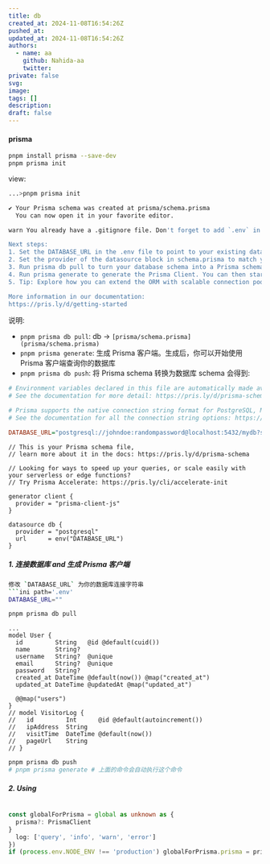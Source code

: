 ---
title: db
created_at: 2024-11-08T16:54:26Z
pushed_at: 
updated_at: 2024-11-08T16:54:26Z
authors:
  - name: aa
    github: Nahida-aa
    twitter: 
private: false
svg: 
image: 
tags: []
description: 
draft: false
---
#### prisma
```sh
pnpm install prisma --save-dev
pnpm prisma init
```
view:
```sh
...>pnpm prisma init

✔ Your Prisma schema was created at prisma/schema.prisma
  You can now open it in your favorite editor.

warn You already have a .gitignore file. Don't forget to add `.env` in it to not commit any private information.

Next steps:
1. Set the DATABASE_URL in the .env file to point to your existing database. If your database has no tables yet, read https://pris.ly/d/getting-started
2. Set the provider of the datasource block in schema.prisma to match your database: postgresql, mysql, sqlite, sqlserver, mongodb or cockroachdb.
3. Run prisma db pull to turn your database schema into a Prisma schema.
4. Run prisma generate to generate the Prisma Client. You can then start querying your database.
5. Tip: Explore how you can extend the ORM with scalable connection pooling, global caching, and real-time database events. Read: https://pris.ly/cli/beyond-orm

More information in our documentation:
https://pris.ly/d/getting-started
```
说明:
- `pnpm prisma db pull`: db -> `[prisma/schema.prisma](prisma/schema.prisma)`
-  `pnpm prisma generate`: 生成 Prisma 客户端。生成后，你可以开始使用 Prisma 客户端查询你的数据库
- `pnpm prisma db push`: 将 Prisma schema 转换为数据库 schema
会得到:
```ini path='.env'
# Environment variables declared in this file are automatically made available to Prisma.
# See the documentation for more detail: https://pris.ly/d/prisma-schema#accessing-environment-variables-from-the-schema

# Prisma supports the native connection string format for PostgreSQL, MySQL, SQLite, SQL Server, MongoDB and CockroachDB.
# See the documentation for all the connection string options: https://pris.ly/d/connection-strings

DATABASE_URL="postgresql://johndoe:randompassword@localhost:5432/mydb?schema=public"
```
```prisma path='prisma/schema.prisma'
// This is your Prisma schema file,
// learn more about it in the docs: https://pris.ly/d/prisma-schema

// Looking for ways to speed up your queries, or scale easily with your serverless or edge functions?
// Try Prisma Accelerate: https://pris.ly/cli/accelerate-init

generator client {
  provider = "prisma-client-js"
}

datasource db {
  provider = "postgresql"
  url      = env("DATABASE_URL")
}
```
##### 1. 连接数据库 and 生成 Prisma 客户端
```sh
修改 `DATABASE_URL` 为你的数据库连接字符串
```ini path='.env'
DATABASE_URL=""
```
```sh
pnpm prisma db pull
```
```prisma path='prisma/schema.prisma'
...
model User {
  id         String   @id @default(cuid())
  name       String?
  username   String?  @unique
  email      String?  @unique
  password   String?
  created_at DateTime @default(now()) @map("created_at")
  updated_at DateTime @updatedAt @map("updated_at")

  @@map("users")
}
// model VisitorLog {
//   id         Int      @id @default(autoincrement())
//   ipAddress  String
//   visitTime  DateTime @default(now())
//   pageUrl    String
// }
```
```sh
pnpm prisma db push
# pnpm prisma generate # 上面的命令会自动执行这个命令
```
##### 2. Using
```ts path='src/lib/db.ts'

const globalForPrisma = global as unknown as {
  prisma?: PrismaClient
}
  log: ['query', 'info', 'warn', 'error']
})
if (process.env.NODE_ENV !== 'production') globalForPrisma.prisma = prisma
```
